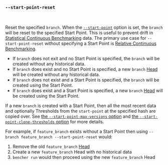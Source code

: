 
### `--start-point-reset`

<br />

Reset the specified `branch`.
When the [`--start-point`][start point option] option is set,
the `branch` will be reset to the specified Start Point.
This is useful to prevent drift in [Statistical Continuous Benchmarking][statistical continuous benchmarking] data.
The primary use case for `--start-point-reset` without specifying a Start Point
is [Relative Continuous Benchmarking][relative continuous benchmarking].

- If `branch` does not exit and no Start Point is specified, the `branch` will be created without any historical data.
- If `branch` does exist and no Start Point is specified,
  a new `branch` [Head][head] will be created without any historical data.
- If `branch` does not exist and a Start Point is specified,
  the `branch` will be created using the Start Point.
- If `branch` does exist and a Start Point is specified,
  a new `branch` [Head][head] will be created using the Start Point.

If a new `branch` is created with a Start Point,
then all the most recent data and optionally Thresholds from the `start-point` at the specified hash are copied over.
See [the `--start-point-max-versions` option][start point max version option] and [the `--start-point-clone-thresholds` option][start point clone thresholds option] for more details.

For example, if `feature_branch` exists without a Start Point
then using `--branch feature_branch --start-point-reset`
would:

1. Remove the old `feature_branch` [Head][head]
2. Create a new `feature_branch` Head with no historical data
3. `bencher run` would then proceed using the new `feature_branch` Head

[statistical continuous benchmarking]: /docs/how-to/track-benchmarks/#statistical-continuous-benchmarking
[relative continuous benchmarking]: /docs/how-to/track-benchmarks/#relative-continuous-benchmarking
[head]: /docs/explanation/benchmarking/#head

[start point option]: #--branch-start-point-branch
[start point max version option]: #--start-point-max-versions-count
[start point clone thresholds option]: #--start-point-clone-thresholds